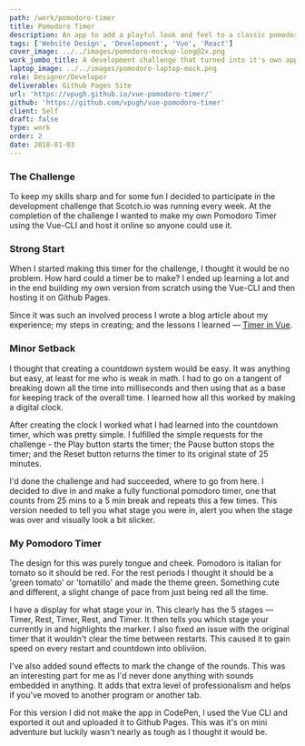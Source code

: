 ```yaml
---
path: /work/pomodoro-timer
title: Pomodoro Timer
description: An app to add a playful look and feel to a classic pomodoro timer.
tags: ['Website Design', 'Development', 'Vue', 'React']
cover_image: ../../images/pomodoro-mockup-long@2x.png
work_jumbo_title: A development challenge that turned into it's own app
laptop_image: ../../images/pomodoro-laptop-mock.png
role: Designer/Developer
deliverable: Github Pages Site
url: 'https://vpugh.github.io/vue-pomodoro-timer/'
github: 'https://github.com/vpugh/vue-pomodoro-timer'
client: Self
draft: false
type: work
order: 2
date: 2018-01-03
---
```


### The Challenge

To keep my skills sharp and for some fun I decided to participate in the development challenge that Scotch.io was running every week. At the completion of the challenge I wanted to make my own Pomodoro Timer using the Vue-CLI and host it online so anyone could use it.

### Strong Start

When I started making this timer for the challenge, I thought it would be no problem. How hard could a timer be to make? I ended up learning a lot and in the end building my own version from scratch using the Vue-CLI and then hosting it on Github Pages.

Since it was such an involved process I wrote a blog article about my experience; my steps in creating; and the lessons I learned — [Timer in Vue](https://dev.to/teekatwo/building-a-pomodoro-timer-with-vuejs-on-codepen-7no).

### Minor Setback

I thought that creating a countdown system would be easy. It was anything but easy, at least for me who is weak in math. I had to go on a tangent of breaking down all the time into milliseconds and then using that as a base for keeping track of the overall time. I learned how all this worked by making a digital clock.

After creating the clock I worked what I had learned into the countdown timer, which was pretty simple. I fulfilled the simple requests for the challenge - the Play button starts the timer; the Pause button stops the timer; and the Reset button returns the timer to its original state of 25 minutes.

I'd done the challenge and had succeeded, where to go from here. I decided to dive in and make a fully functional pomodoro timer, one that counts from 25 mins to a 5 min break and repeats this a few times. This version needed to tell you what stage you were in, alert you when the stage was over and visually look a bit slicker.

### My Pomodoro Timer

The design for this was purely tongue and cheek. Pomodoro is italian for tomato so it should be red. For the rest periods I thought it should be a 'green tomato' or 'tomatillo' and made the theme green. Something cute and different, a slight change of pace from just being red all the time.

I have a display for what stage your in. This clearly has the 5 stages — Timer, Rest, Timer, Rest, and Timer. It then tells you which stage your currently in and highlights the marker. I also fixed an issue with the original timer that it wouldn't clear the time between restarts. This caused it to gain speed on every restart and countdown into obliviion.

I've also added sound effects to mark the change of the rounds. This was an interesting part for me as I'd never done anything with sounds embedded in anything. It adds that extra level of professionalism and helps if you've moved to another program or another tab.

For this version I did not make the app in CodePen, I used the Vue CLI and exported it out and uploaded it to Github Pages. This was it's on mini adventure but luckily wasn't nearly as tough as I thought it would be.
